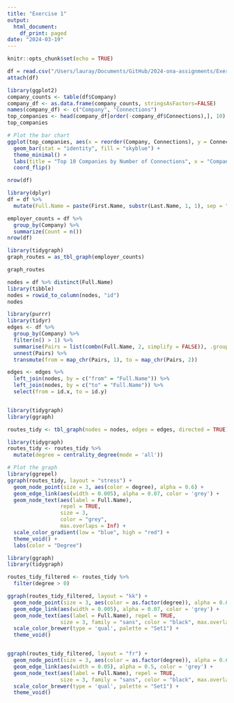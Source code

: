 ```yaml
---
title: "Exercise 1"
output:
  html_document:
    df_print: paged
date: "2024-03-19"
---
```


```r
knitr::opts_chunk$set(echo = TRUE)
```



```r
df = read.csv("/Users/lauray/Documents/GitHub/2024-ona-assignments/Exercise 1/Connections_Xinran.csv", skip=3)
attach(df)

library(ggplot2)
company_counts <- table(df$Company)
company_df <- as.data.frame(company_counts, stringsAsFactors=FALSE)
names(company_df) <- c("Company", "Connections")
top_companies <- head(company_df[order(-company_df$Connections),], 10)
top_companies

# Plot the bar chart
ggplot(top_companies, aes(x = reorder(Company, Connections), y = Connections)) +
  geom_bar(stat = "identity", fill = "skyblue") +
  theme_minimal() +
  labs(title = "Top 10 Companies by Number of Connections", x = "Company", y = "Number of Connections") +
  coord_flip() 

nrow(df)

library(dplyr)
df = df %>%
  mutate(Full.Name = paste(First.Name, substr(Last.Name, 1, 1), sep = " "))

employer_counts = df %>%
  group_by(Company) %>%
  summarize(Count = n())
nrow(df)

library(tidygraph)
graph_routes = as_tbl_graph(employer_counts)

graph_routes

nodes = df %>% distinct(Full.Name)
library(tibble)
nodes = rowid_to_column(nodes, "id")
nodes

library(purrr)
library(tidyr)
edges <- df %>%
  group_by(Company) %>%
  filter(n() > 1) %>% 
  summarise(Pairs = list(combn(Full.Name, 2, simplify = FALSE)), .groups = 'drop') %>%
  unnest(Pairs) %>%
  transmute(from = map_chr(Pairs, 1), to = map_chr(Pairs, 2))

edges <- edges %>%
  left_join(nodes, by = c("from" = "Full.Name")) %>%
  left_join(nodes, by = c("to" = "Full.Name")) %>%
  select(from = id.x, to = id.y)


library(tidygraph)
library(ggraph)

routes_tidy <- tbl_graph(nodes = nodes, edges = edges, directed = TRUE)

library(tidygraph)
routes_tidy <- routes_tidy %>% 
  mutate(degree = centrality_degree(mode = 'all'))

# Plot the graph
library(ggrepel)
ggraph(routes_tidy, layout = "stress") +
  geom_node_point(size = 3, aes(color = degree), alpha = 0.6) +
  geom_edge_link(aes(width = 0.005), alpha = 0.07, color = 'grey') +
  geom_node_text(aes(label = Full.Name),
                 repel = TRUE,
                 size = 3,
                 color = "grey",
                 max.overlaps = Inf) + 
  scale_color_gradient(low = "blue", high = "red") +
  theme_void() +
  labs(color = "Degree")

library(ggraph)
library(tidygraph)

routes_tidy_filtered <- routes_tidy %>%
  filter(degree > 0)

ggraph(routes_tidy_filtered, layout = "kk") +
  geom_node_point(size = 3, aes(color = as.factor(degree)), alpha = 0.6) +  
  geom_edge_link(aes(width = 0.005), alpha = 0.07, color = 'grey') + 
  geom_node_text(aes(label = Full.Name), repel = TRUE, 
                 size = 3, family = "sans", color = "black", max.overlaps = Inf) +
  scale_color_brewer(type = 'qual', palette = "Set1") + 
  theme_void()


ggraph(routes_tidy_filtered, layout = "fr") +
  geom_node_point(size = 3, aes(color = as.factor(degree)), alpha = 0.6) +  
  geom_edge_link(aes(width = 0.05), alpha = 0.5, color = 'grey') + 
  geom_node_text(aes(label = Full.Name), repel = TRUE, 
                 size = 3, family = "sans", color = "black", max.overlaps = Inf) +
  scale_color_brewer(type = 'qual', palette = "Set1") + 
  theme_void()
```
